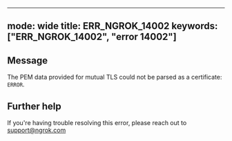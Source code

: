 
---
mode: wide
title: ERR_NGROK_14002
keywords: ["ERR_NGROK_14002", "error 14002"]
---

## Message
The PEM data provided for mutual TLS could not be parsed as a certificate: `ERROR`.




## Further help
If you're having trouble resolving this error, please reach out to [support@ngrok.com](mailto:support@ngrok.com?subject=Help%20with%20ERR_NGROK_14002)

